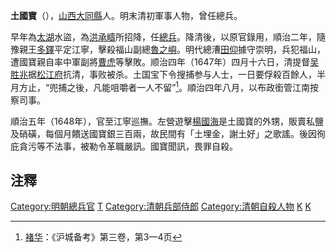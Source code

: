 '''土國寶'''（{{bd|？||1648年||catIdx=}}），[[山西|山西]][[大同縣|大同縣]]人。明末清初軍事人物，曾任總兵。

早年為[[太湖|太湖]]水盜，為[[洪承疇|洪承疇]]所招降，任[[總兵|總兵]]。降清後，以原官錄用，順治二年，隨豫親王[[多鐸|多鐸]]平定江寧，擊殺福山副總[[魯之嶼|魯之嶼]]。明代總漕[[田仰|田仰]]據守崇明，兵犯福山，遭國寶親自率中軍副將[[曹虎|曹虎]]等擊敗。顺治四年（1647年）四月十六日，清提督[[吴胜兆|吴胜兆]]据[[松江府|松江府]]抗清，事败被杀。土国宝下令搜捕参与人士，一日要俘殺百餘人，半月方止，“兜捕之後，凡能咀嚼者一人不留”<ref>[[褚华|褚华]]：《沪城备考》第三卷，第3—4页</ref>。順治四年八月，以布政銜管江南按察司事。

順治五年（1648年），官至江寧巡撫。左營遊擊[[楊國海|楊國海]]是土國寶的外甥，販賣私鹽及硝磺，每個月饋送國寶銀三百兩，故民間有「土埋金，謝土好」之歌謠。後因徇庇貪污等不法事，被勒令革職嚴訊。國寶聞訊，畏罪自殺。

==注釋==
{{reflist}}

[[Category:明朝總兵官|Category:明朝總兵官]]
[[Category:清朝江寧巡撫|T]]
[[Category:清朝兵部侍郎|Category:清朝兵部侍郎]]
[[Category:清朝自殺人物|Category:清朝自殺人物]]
[[Category:大同人|K]]
[[Category:土姓|K]]